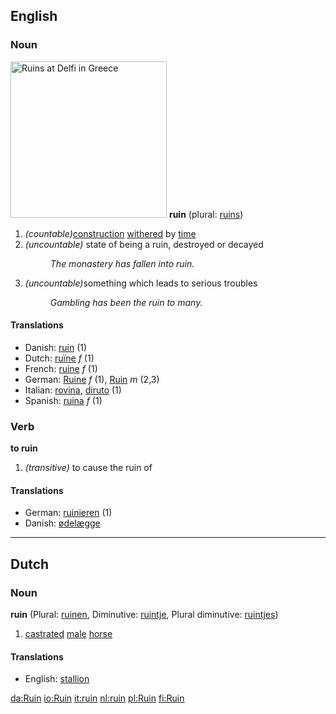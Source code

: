 ==English==
===Noun===
[[Image:Ruins at Delfi.JPG|right|250px|thumb|Ruins at Delfi in Greece]]
'''ruin''' (plural: [[ruins]])
#''(countable)''[[construction]] [[withered]] by [[time]]
#''(uncountable)'' state of being a ruin, destroyed or decayed
#:''The monastery has fallen into ruin.''
#''(uncountable)''something which leads to serious troubles
#:''Gambling has been the ruin to many.''
====Translations====
*Danish: [[ruin#Danish|ruin]] (1)
*Dutch: [[ruïne]] ''f'' (1)
*French: [[ruine]] ''f'' (1)
*German: [[Ruine]] ''f'' (1), [[Ruin]] ''m'' (2,3)
*Italian: [[rovina]], [[diruto]] (1)
*Spanish: [[ruina]] ''f'' (1)
===Verb===
'''to ruin'''
#''(transitive)'' to cause the ruin of
====Translations====
*German: [[ruinieren]] (1)
*Danish: [[ødelæg]]ge 
----

==Dutch==
===Noun===

'''ruin''' (Plural: [[ruinen]], Diminutive: [[ruintje]], Plural diminutive: [[ruintjes]])

# [[castrate]]d [[male]] [[horse]]

====Translations====
*English: [[stallion]]

[[da:Ruin]]
[[io:Ruin]]
[[it:ruin]]
[[nl:ruin]]
[[pl:Ruin]]
[[fi:Ruin]]